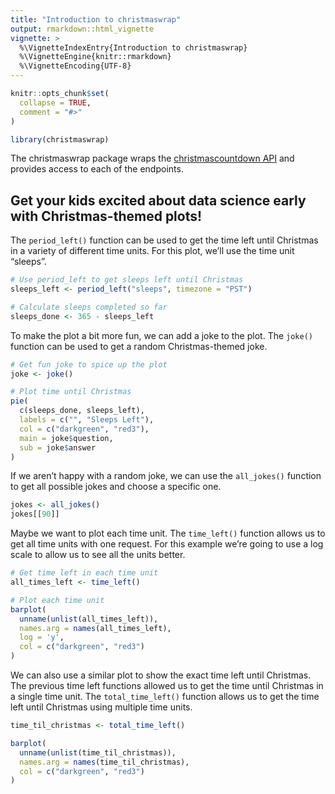 ```yaml
---
title: "Introduction to christmaswrap"
output: rmarkdown::html_vignette
vignette: >
  %\VignetteIndexEntry{Introduction to christmaswrap}
  %\VignetteEngine{knitr::rmarkdown}
  %\VignetteEncoding{UTF-8}
---
```


```r
knitr::opts_chunk$set(
  collapse = TRUE,
  comment = "#>"
)
```

```r
library(christmaswrap)
```

The christmaswrap package wraps the [christmascountdown API](https://christmascountdown.live/api) and provides access to each of the endpoints.

## Get your kids excited about data science early with Christmas-themed plots!
The `period_left()` function can be used to get the time left until Christmas in a variety of different time units. For this plot, we'll use the time unit "sleeps".  
```r
# Use period_left to get sleeps left until Christmas
sleeps_left <- period_left("sleeps", timezone = "PST")

# Calculate sleeps completed so far
sleeps_done <- 365 - sleeps_left
```

To make the plot a bit more fun, we can add a joke to the plot. The `joke()` function can be used to get a random Christmas-themed joke.
```r
# Get fun joke to spice up the plot
joke <- joke()

# Plot time until Christmas
pie(
  c(sleeps_done, sleeps_left),
  labels = c("", "Sleeps Left"),
  col = c("darkgreen", "red3"),
  main = joke$question,
  sub = joke$answer
)
```

If we aren't happy with a random joke, we can use the `all_jokes()` function to get all possible jokes and choose a specific one.  
```r
jokes <- all_jokes()
jokes[[90]]
```

Maybe we want to plot each time unit. The `time_left()` function allows us to get all time units with one request. For this example we're going to use a log scale to allow us to see all the units better.  
```r
# Get time left in each time unit
all_times_left <- time_left()

# Plot each time unit
barplot(
  unname(unlist(all_times_left)),
  names.arg = names(all_times_left),
  log = 'y',
  col = c("darkgreen", "red3")
)
```

We can also use a similar plot to show the exact time left until Christmas. The previous time left functions allowed us to get the time until Christmas in a single time unit. The `total_time_left()` function allows us to get the time left until Christmas using multiple time units.  
```r
time_til_christmas <- total_time_left()

barplot(
  unname(unlist(time_til_christmas)),
  names.arg = names(time_til_christmas),
  col = c("darkgreen", "red3")
)
```

